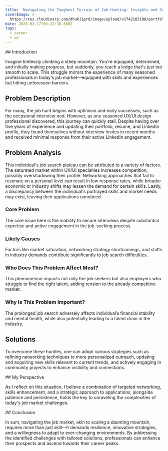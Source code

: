 ```yaml
---
title: 'Navigating the Toughest Terrain of Job Hunting: Insights and Solutions  '
coverImage: >-
  https://res.cloudinary.com/dhuk11prd/image/upload/v1742183188/portfolio-tina/freepik__a-surreal-fashion-portrait-featuring-a-woman-with-__59782_ygmo18.png
date: 2025-03-17T03:32:38.560Z
tags:
  - career
  - ux
---
```


\## Introduction  

Imagine tirelessly climbing a steep mountain. You're equipped, determined, and initially making progress, but suddenly, you reach a ledge that's just too smooth to scale. This struggle mirrors the experience of many seasoned professionals in today's job market—equipped with skills and experiences but hitting unforeseen barriers.  

 ## Problem Description  

For many, the job hunt begins with optimism and early successes, such as the occasional interview nod. However, as one seasoned UX/UI design professional discovered, this journey can quickly stall. Despite having over five years of experience and updating their portfolio, resume, and LinkedIn profile, they found themselves without interview invites in recent months and received minimal response from their active LinkedIn engagement.  

 ## Problem Analysis  

 This individual's job search plateau can be attributed to a variety of factors. The saturated market within UX/UI specialties increases competition, possibly overshadowing their profile. Networking approaches that fail to resonate on a personal level can result in low response rates, while broader economic or industry shifts may lessen the demand for certain skills. Lastly, a discrepancy between the individual's portrayed skills and market needs may exist, leaving their applications unnoticed.  

 ### Core Problem  

The core issue here is the inability to secure interviews despite substantial expertise and active engagement in the job-seeking process.  

 ### Likely Causes  

Factors like market saturation, networking strategy shortcomings, and shifts in industry demands contribute significantly to job search difficulties.  

 ### Who Does This Problem Affect Most?  

 This phenomenon impacts not only the job seekers but also employers who struggle to find the right talent, adding tension to the already competitive market.  

 ### Why Is This Problem Important?  

 The prolonged job search adversely affects individual’s financial stability and mental health, while also potentially leading to a talent drain in the industry.  

 ## Solutions  

 To overcome these hurdles, one can adopt various strategies such as refining networking techniques to more personalized outreach, updating and acquiring new skills relevant to current trends, and actively engaging in community projects to enhance visibility and connections.  

  

\## My Perspective  

As I reflect on this situation, I believe a combination of targeted networking, skills enhancement, and a strategic approach to applications, alongside patience and persistence, holds the key to unraveling the complexities of today's job market challenges.  

  

\## Conclusion  

In sum, navigating the job market, akin to scaling a daunting mountain, requires more than just skill—it demands resilience, innovative strategies, and a willingness to adapt to ever-changing environments. By addressing the identified challenges with tailored solutions, professionals can enhance their prospects and ascend towards their career peaks.
